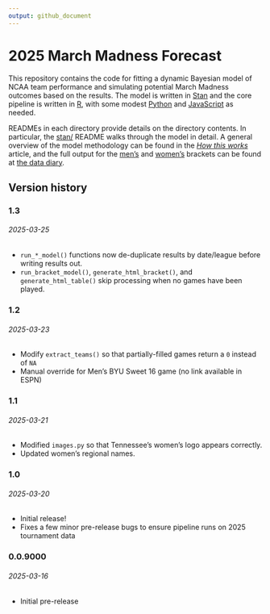 ```yaml
---
output: github_document
---
```


# 2025 March Madness Forecast

This repository contains the code for fitting a dynamic Bayesian model of NCAA team performance and simulating potential March Madness outcomes based on the results. The model is written in [Stan](https://mc-stan.org/) and the core pipeline is written in [R](https://www.r-project.org/), with some modest [Python](https://www.python.org/) and [JavaScript](https://www.javascript.com/) as needed.

READMEs in each directory provide details on the directory contents. In particular, the [stan/](stan/) README walks through the model in detail. A general overview of the model methodology can be found in the [*How this works*](https://www.thedatadiary.net/posts/2025-03-16-march-madness/) article, and the full output for the [men's](https://www.thedatadiary.net/projects/2025-march-madness/mens) and [women's](https://www.thedatadiary.net/projects/2025-march-madness/womens) brackets can be found at [the data diary](https://www.thedatadiary.net/). 

## Version history

### 1.3

###### 2025-03-25

* `run_*_model()` functions now de-duplicate results by date/league before writing results out.
* `run_bracket_model()`, `generate_html_bracket()`, and `generate_html_table()` skip processing when no games have been played. 

### 1.2

###### 2025-03-23

* Modify `extract_teams()` so that partially-filled games return a `0` instead of `NA`
* Manual override for Men's BYU Sweet 16 game (no link available in ESPN)

### 1.1

###### 2025-03-21

* Modified `images.py` so that Tennessee's women's logo appears correctly.
* Updated women's regional names.

### 1.0

###### 2025-03-20

* Initial release!
* Fixes a few minor pre-release bugs to ensure pipeline runs on 2025 tournament data

### 0.0.9000

###### 2025-03-16

* Initial pre-release
